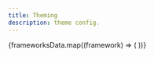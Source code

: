 ```yaml
---
title: Theming
description: theme config.
---
```



<CardGrid>
	{frameworksData.map((framework) => (
		<LinkCard
			title={capitalizeUtil(framework)}
			href={`/frameworks/${framework}/getting-started/theming/`}
		/>
	))}
</CardGrid>

